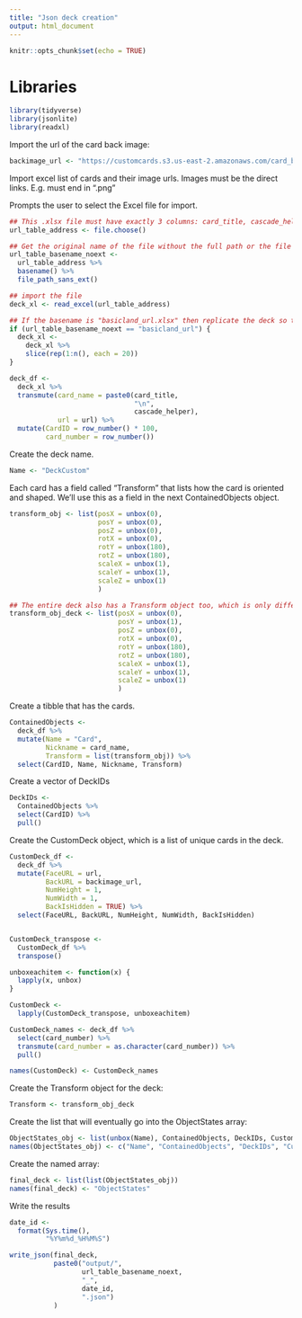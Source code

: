 ```yaml
---
title: "Json deck creation"
output: html_document
---
```


```r
knitr::opts_chunk$set(echo = TRUE)
```

# Libraries

```r
library(tidyverse)
library(jsonlite)
library(readxl)
```

Import the url of the card back image:

```r
backimage_url <- "https://customcards.s3.us-east-2.amazonaws.com/card_back.jpg"
```

Import excel list of cards and their image urls. Images must be the direct links. E.g. must end in ".png"

Prompts the user to select the Excel file for import.

```r
## This .xlsx file must have exactly 3 columns: card_title, cascade_helper, url
url_table_address <- file.choose()
```

```r
## Get the original name of the file without the full path or the file extension
url_table_basename_noext <- 
  url_table_address %>% 
  basename() %>% 
  file_path_sans_ext()
```

```r
## import the file
deck_xl <- read_excel(url_table_address)
```

```r
## If the basename is "basicland_url.xlsx" then replicate the deck so that the land pile is large.
if (url_table_basename_noext == "basicland_url") {
  deck_xl <- 
    deck_xl %>% 
    slice(rep(1:n(), each = 20))
}
```

```r
deck_df <- 
  deck_xl %>% 
  transmute(card_name = paste0(card_title,
                               "\n",
                               cascade_helper),
            url = url) %>% 
  mutate(CardID = row_number() * 100,
         card_number = row_number())
```


Create the deck name.

```r
Name <- "DeckCustom"
```

Each card has a field called "Transform" that lists how the card is oriented and shaped. We'll use this as a field in the next ContainedObjects object.

```r
transform_obj <- list(posX = unbox(0),
                      posY = unbox(0),
                      posZ = unbox(0),
                      rotX = unbox(0),
                      rotY = unbox(180),
                      rotZ = unbox(180),
                      scaleX = unbox(1),
                      scaleY = unbox(1),
                      scaleZ = unbox(1)
                      )

## The entire deck also has a Transform object too, which is only different in the posY.
transform_obj_deck <- list(posX = unbox(0),
                           posY = unbox(1),
                           posZ = unbox(0),
                           rotX = unbox(0),
                           rotY = unbox(180),
                           rotZ = unbox(180),
                           scaleX = unbox(1),
                           scaleY = unbox(1),
                           scaleZ = unbox(1)
                           )
```

Create a tibble that has the cards.

```r
ContainedObjects <- 
  deck_df %>% 
  mutate(Name = "Card",
         Nickname = card_name,
         Transform = list(transform_obj)) %>% 
  select(CardID, Name, Nickname, Transform)
```

Create a vector of DeckIDs

```r
DeckIDs <- 
  ContainedObjects %>% 
  select(CardID) %>% 
  pull()
```

Create the CustomDeck object, which is a list of unique cards in the deck.

```r
CustomDeck_df <- 
  deck_df %>% 
  mutate(FaceURL = url,
         BackURL = backimage_url,
         NumHeight = 1,
         NumWidth = 1,
         BackIsHidden = TRUE) %>% 
  select(FaceURL, BackURL, NumHeight, NumWidth, BackIsHidden)


CustomDeck_transpose <- 
  CustomDeck_df %>% 
  transpose()

unboxeachitem <- function(x) {
  lapply(x, unbox)
}

CustomDeck <- 
  lapply(CustomDeck_transpose, unboxeachitem)

CustomDeck_names <- deck_df %>% 
  select(card_number) %>% 
  transmute(card_number = as.character(card_number)) %>% 
  pull()

names(CustomDeck) <- CustomDeck_names
```

Create the Transform object for the deck:

```r
Transform <- transform_obj_deck
```

Create the list that will eventually go into the ObjectStates array:

```r
ObjectStates_obj <- list(unbox(Name), ContainedObjects, DeckIDs, CustomDeck, Transform)
names(ObjectStates_obj) <- c("Name", "ContainedObjects", "DeckIDs", "CustomDeck", "Transform")
```

Create the named array:

```r
final_deck <- list(list(ObjectStates_obj))
names(final_deck) <- "ObjectStates"
```

Write the results

```r
date_id <- 
  format(Sys.time(),
         "%Y%m%d_%H%M%S")

write_json(final_deck,
           paste0("output/",
                  url_table_basename_noext,
                  "_",
                  date_id,
                  ".json")
           )
```




